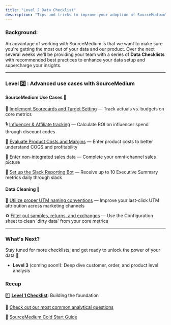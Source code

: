 ```yaml
---
title: "Level 2 Data Checklist"
description: "Tips and tricks to improve your adoption of SourceMedium"
---
```


### **Background:**

An advantage of working with SourceMedium is that we want to make sure you're getting the most out of your data and our product. Over the next several weeks we'll be providing your team with a series of **Data Checklists** with recommended best practices to enhance your data setup and supercharge your insights. 

---

### **Level** 2️⃣ **: Advanced use cases with SourceMedium**

#### SourceMedium Use Cases 🦾

🎯 [Implement Scorecards and Target Setting](/data-inputs/configuration-sheet/can-i-set-targets-in-my-dashboard) — Track actuals vs. budgets on core metrics 

🎙️ [Influencer & Affiliate tracking](/data-inputs/configuration-sheet/how-can-i-track-influencer-spend-and-performance) — Calculate ROI on influencer spend through discount codes  

💸 [Evaluate Product Costs and Margins](/data-inputs/configuration-sheet/costs/how-do-i-surface-product-costs-from-platforms-outside-of-shopify-into-my-dashboard) — Enter product costs to better understand COGS and profitability 

🛒 [Enter non-integrated sales data](/data-inputs/configuration-sheet/how-do-i-enter-non-integrated-sales-data-sales-tab) — Complete your omni-channel sales picture 

🧩 [Set up the Slack Reporting Bot](/help-center/faq/account-management-faqs/what-metrics-can-i-include-in-my-daily-slack-bot-report) — Receive up to 10 Executive Summary metrics daily through slack

#### Data Cleaning 🧹

🐾 [Utilize proper UTM naming conventions](/help-center/faq/account-management-faqs/how-can-i-improve-my-last-click-attribution) — Improve your last-click UTM attribution across marketing channels

♻️ [Filter out samples, returns, and exchanges](/help-center/faq/configuration-sheet-faqs/how-can-i-filter-out-samples-returns-and-exchanges) — Use the Configuration sheet to clean 'dirty data' from your core metrics

---

### **What's Next?**

Stay tuned for more checklists, and get ready to unlock the power of your data 🔐

- **Level 3** (coming soon!): Deep dive customer, order, and product level analysis

### **Recap**

1️⃣ [**Level 1 Checklist**](/source-medium-university/getting-started/level-1-data-checklist): Building the foundation

💭 [Check out our most common analytical questions](/source-medium-university/getting-started/thinking-analytically/common-analytical-questions)

🥶 [SourceMedium Cold Start Guide](/source-medium-university/getting-started/cold-start/cold-start-guide-home)
